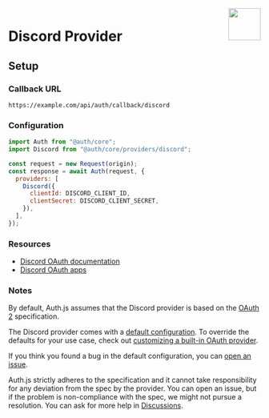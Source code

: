 
<img align="right" src="/img/providers/discord.svg" height="64" width="64" />

# Discord Provider

## Setup

### Callback URL

```
https://example.com/api/auth/callback/discord
```

### Configuration

```js
import Auth from "@auth/core";
import Discord from "@auth/core/providers/discord";

const request = new Request(origin);
const response = await Auth(request, {
  providers: [
    Discord({
      clientId: DISCORD_CLIENT_ID,
      clientSecret: DISCORD_CLIENT_SECRET,
    }),
  ],
});
```

### Resources

- [Discord OAuth documentation](https://discord.com/developers/docs/topics/oauth2)
- [Discord OAuth apps](https://discord.com/developers/applications)

### Notes

By default, Auth.js assumes that the Discord provider is
based on the [OAuth 2](https://www.rfc-editor.org/rfc/rfc6749.html) specification.

<Callout type="info">

The Discord provider comes with a [default configuration](https://github.com/nextauthjs/next-auth/blob/main/packages/core/src/providers/discord.ts).
To override the defaults for your use case, check out [customizing a built-in OAuth provider](https://authjs.dev/guides/providers/custom-provider#override-default-options).

</Callout>

If you think you found a bug in the default configuration, you can [open an issue](https://authjs.dev/new/provider-issue).

Auth.js strictly adheres to the specification and it cannot take responsibility for any deviation from
the spec by the provider. You can open an issue, but if the problem is non-compliance with the spec,
we might not pursue a resolution. You can ask for more help in [Discussions](https://authjs.dev/new/github-discussions).
